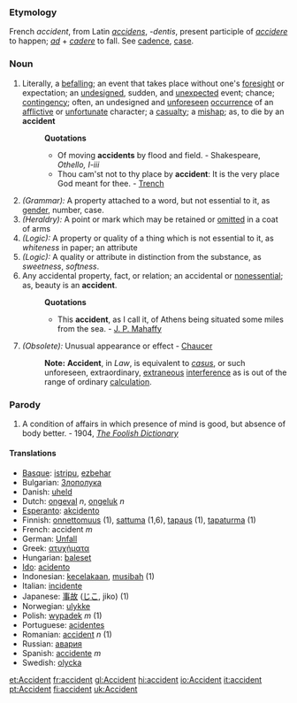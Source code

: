 ===Etymology===
French ''accident'', from Latin ''[[accidens]]'', ''-dentis'', present participle of ''[[accidere]]'' to happen; ''[[ad]]'' + ''[[cadere]]'' to fall. See [[cadence]], [[case]].
===Noun===
#Literally, a [[befalling]]; an event that takes place without one's [[foresight]] or expectation; an [[undesigned]], sudden, and [[unexpected]] event; chance; [[contingency]]; often, an undesigned and [[unforeseen]] [[occurrence]] of an [[afflictive]] or [[unfortunate]] character; a [[casualty]]; a [[mishap]]; as, to die by an '''accident'''
#:'''Quotations'''
#:*Of moving '''accidents''' by flood and field. - Shakespeare, ''Othello, I-iii''
#:*Thou cam'st not to thy place by '''accident''': It is the very place God meant for thee. - [[Trench]]
#''(Grammar):'' A property attached to a word, but not essential to it, as [[gender]], number, case.
#''(Heraldry):'' A point or mark which may be retained or [[omitted]] in a coat of arms
#''(Logic):'' A property or quality of a thing which is not essential to it, as ''whiteness'' in paper; an attribute
#''(Logic):'' A quality or attribute in distinction from the substance, as ''sweetness'', ''softness''.
#Any accidental property, fact, or relation; an accidental or [[nonessential]]; as, beauty is an '''accident'''.
#:'''Quotations'''
#:*This '''accident''', as I call it, of Athens being situated some miles from the sea. - [[J. P. Mahaffy]]
#''(Obsolete):'' Unusual appearance or effect - [[Chaucer]]
#:'''Note:''' '''Accident''', in ''Law'', is equivalent to ''[[casus]]'', or such unforeseen, extraordinary, [[extraneous]] [[interference]] as is out of the range of ordinary [[calculation]].
===Parody===
#A condition of affairs in which presence of mind is good, but absence of body better. - 1904, ''[[The Foolish Dictionary]]''
====Translations====
*[[Basque]]: [[istripu]], [[ezbehar]]
*Bulgarian: [[Злополука]]
*Danish: [[uheld]]
*Dutch: [[ongeval]] ''n'', [[ongeluk]] ''n''
*[[Esperanto]]: [[akcidento]]
*Finnish: [[onnettomuus]] (1), [[sattuma]] (1,6), [[tapaus]] (1), [[tapaturma]] (1)
*French: accident ''m''
*German: [[Unfall]]
*Greek: [[ατυχήματα]]
*Hungarian: [[baleset]]
*[[Ido]]: [[acidento]]
*Indonesian: [[celaka|kecelakaan]], [[musibah]] (1)
*Italian: [[incidente]]
*Japanese: [[事故]] ([[じこ]], jiko) (1)
*Norwegian: [[ulykke]]
*Polish: [[wypadek]] ''m'' (1)
*Portuguese: [[acidentes]]
*Romanian: [[accident]] ''n'' (1)
*Russian: [[авария]]
*Spanish: [[accidente]] ''m''
*Swedish: [[olycka]] {{c}}

[[et:Accident]]
[[fr:accident]]
[[gl:Accident]]
[[hi:accident]]
[[io:Accident]]
[[it:accident]]
[[pt:Accident]]
[[fi:accident]]
[[uk:Accident]]